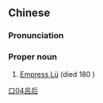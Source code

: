 {{also|吕后}}
==Chinese==
{{zh-forms|s=吕后}}

===Pronunciation===
{{zh-pron
|m=Lǚ Hòu
|cat=pn
}}

===Proper noun===
{{zh-proper noun}}

# [[w:Empress Lü Zhi|Empress Lü]] (died 180 {{B.C.E.}})

[[Category:zh:People in Romance of the Three Kingdoms|口04呂后]]